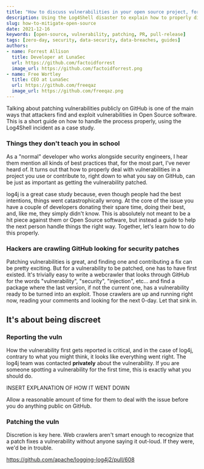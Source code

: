 ```yaml
---
title: "How to discuss vulnerabilities in your open source project, for non-security people"
description: Using the Log4Shell disaster to explain how to properly discuss vulnerabilities in Open Source software.
slug: how-to-mitigate-open-source
date: 2021-12-16
keywords: [open-source, vulnerability, patching, PR, pull-release]
tags: [zero-day, security, data-security, data-breaches, guides]
authors:
- name: Forrest Allison
  title: Developer at LunaSec
  url: https://github.com/factoidforrest
  image_url: https://github.com/factoidforrest.png
- name: Free Wortley
  title: CEO at LunaSec
  url: https://github.com/freeqaz
  image_url: https://github.com/freeqaz.png
---
```


<!--
  ~ Copyright by LunaSec (owned by Refinery Labs, Inc)
  ~
  ~ Licensed under the Creative Commons Attribution-ShareAlike 4.0 International
  ~ (the "License"); you may not use this file except in compliance with the
  ~ License. You may obtain a copy of the License at
  ~
  ~ https://creativecommons.org/licenses/by-sa/4.0/legalcode
  ~
  ~ See the License for the specific language governing permissions and
  ~ limitations under the License.
  ~
-->

Talking about patching vulnerabilities publicly on GitHub is one of the main ways that attackers find and exploit vulnerabilities
in Open Source software.  This is a short guide on how to handle the process properly, using the Log4Shell incident as a case study.

### Things they don't teach you in school

As a "normal" developer who works alongside security engineers, I hear them mention all kinds of best practices that,
for the most part, I've never heard of.  It turns out that how to properly deal with vulnerabilities in a project you use or contribute to,
right down to what you say on GitHub, can be just as important as getting the vulnerability patched.

log4j is a great case study because, even though people had the best intentions, things went catastrophically wrong.
At the core of the issue you have a couple of
developers donating their spare time, doing their best, and, like me, they simply didn't know. This is absolutely not
meant to be a hit piece against them or Open Source software, but instead a guide to help the next person handle things the right way.
Together, let's learn how to do this properly.

### Hackers are crawling GitHub looking for security patches

Patching vulnerabilities is great, and finding one and contributing a fix can be pretty exciting. But for a vulnerability to be patched,
one has to have first existed.  It's trivially easy to write a webcrawler that looks through GitHub for the words "vulnerability", "security", "injection", etc...
and find a package where the last version, if not the current one, has a vulnerability ready to be turned into an exploit.
Those crawlers are up and running right now, reading your comments and looking for the next 0-day. Let that sink in.

## It's about being discreet

### Reporting the vuln

How the vulnerability first gets reported is critical, and in the case of log4j, contrary to what you might think,
it looks like everything went right.  The log4j team was contacted **privately** about the vulnerability.  If you are
someone spotting a vulnerability for the first time, this is exactly what you should do.

INSERT EXPLANATION OF HOW IT WENT DOWN

Allow a reasonable amount of time
for them to deal with the issue before you do anything public on GitHub.

### Patching the vuln

Discretion is key here. Web crawlers aren't smart enough to recognize that a patch fixes a vulnerability
without anyone saying it out-loud.  If they were, we'd be in trouble.

https://github.com/apache/logging-log4j2/pull/608
